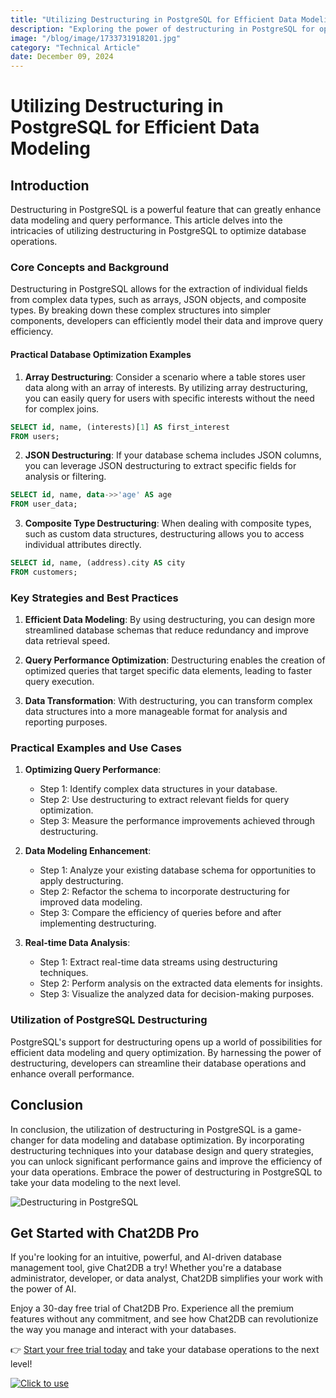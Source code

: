 ```yaml
---
title: "Utilizing Destructuring in PostgreSQL for Efficient Data Modeling"
description: "Exploring the power of destructuring in PostgreSQL for optimizing data modeling and database performance."
image: "/blog/image/1733731918201.jpg"
category: "Technical Article"
date: December 09, 2024
---
```


# Utilizing Destructuring in PostgreSQL for Efficient Data Modeling

## Introduction
Destructuring in PostgreSQL is a powerful feature that can greatly enhance data modeling and query performance. This article delves into the intricacies of utilizing destructuring in PostgreSQL to optimize database operations.

### Core Concepts and Background
Destructuring in PostgreSQL allows for the extraction of individual fields from complex data types, such as arrays, JSON objects, and composite types. By breaking down these complex structures into simpler components, developers can efficiently model their data and improve query efficiency.

#### Practical Database Optimization Examples
1. **Array Destructuring**: Consider a scenario where a table stores user data along with an array of interests. By utilizing array destructuring, you can easily query for users with specific interests without the need for complex joins.

```sql
SELECT id, name, (interests)[1] AS first_interest
FROM users;
```

2. **JSON Destructuring**: If your database schema includes JSON columns, you can leverage JSON destructuring to extract specific fields for analysis or filtering.

```sql
SELECT id, name, data->>'age' AS age
FROM user_data;
```

3. **Composite Type Destructuring**: When dealing with composite types, such as custom data structures, destructuring allows you to access individual attributes directly.

```sql
SELECT id, name, (address).city AS city
FROM customers;
```

### Key Strategies and Best Practices
1. **Efficient Data Modeling**: By using destructuring, you can design more streamlined database schemas that reduce redundancy and improve data retrieval speed.

2. **Query Performance Optimization**: Destructuring enables the creation of optimized queries that target specific data elements, leading to faster query execution.

3. **Data Transformation**: With destructuring, you can transform complex data structures into a more manageable format for analysis and reporting purposes.

### Practical Examples and Use Cases
1. **Optimizing Query Performance**:
   - Step 1: Identify complex data structures in your database.
   - Step 2: Use destructuring to extract relevant fields for query optimization.
   - Step 3: Measure the performance improvements achieved through destructuring.

2. **Data Modeling Enhancement**:
   - Step 1: Analyze your existing database schema for opportunities to apply destructuring.
   - Step 2: Refactor the schema to incorporate destructuring for improved data modeling.
   - Step 3: Compare the efficiency of queries before and after implementing destructuring.

3. **Real-time Data Analysis**:
   - Step 1: Extract real-time data streams using destructuring techniques.
   - Step 2: Perform analysis on the extracted data elements for insights.
   - Step 3: Visualize the analyzed data for decision-making purposes.

### Utilization of PostgreSQL Destructuring
PostgreSQL's support for destructuring opens up a world of possibilities for efficient data modeling and query optimization. By harnessing the power of destructuring, developers can streamline their database operations and enhance overall performance.

## Conclusion
In conclusion, the utilization of destructuring in PostgreSQL is a game-changer for data modeling and database optimization. By incorporating destructuring techniques into your database design and query strategies, you can unlock significant performance gains and improve the efficiency of your data operations. Embrace the power of destructuring in PostgreSQL to take your data modeling to the next level.

![Destructuring in PostgreSQL](https://example.com/destructuring-postgresql.jpg)

## Get Started with Chat2DB Pro

If you're looking for an intuitive, powerful, and AI-driven database management tool, give Chat2DB a try! Whether you're a database administrator, developer, or data analyst, Chat2DB simplifies your work with the power of AI.

Enjoy a 30-day free trial of Chat2DB Pro. Experience all the premium features without any commitment, and see how Chat2DB can revolutionize the way you manage and interact with your databases.

👉 [Start your free trial today](https://chat2db.ai/pricing) and take your database operations to the next level!


[![Click to use](/image/blog/bg/chat2db.jpg)](https://chat2db.ai/)
